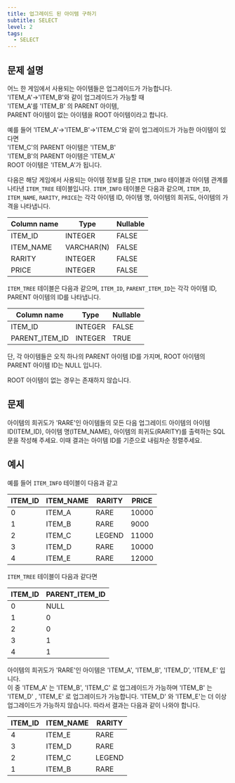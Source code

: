 ```yaml
---
title: 업그레이드 된 아이템 구하기
subtitle: SELECT
level: 2
tags:
  - SELECT
---
```


## 문제 설명

어느 한 게임에서 사용되는 아이템들은 업그레이드가 가능합니다.\
'ITEM_A'->'ITEM_B'와 같이 업그레이드가 가능할 때\
'ITEM_A'를 'ITEM_B' 의 PARENT 아이템,\
PARENT 아이템이 없는 아이템을 ROOT 아이템이라고 합니다.

예를 들어 'ITEM_A'->'ITEM_B'->'ITEM_C'와 같이 업그레이드가 가능한 아이템이 있다면\
'ITEM_C'의 PARENT 아이템은 'ITEM_B'\
'ITEM_B'의 PARENT 아이템은 'ITEM_A'\
ROOT 아이템은 'ITEM_A'가 됩니다.

다음은 해당 게임에서 사용되는 아이템 정보를 담은 `ITEM_INFO` 테이블과 아이템 관계를 나타낸 `ITEM_TREE` 테이블입니다. `ITEM_INFO` 테이블은 다음과 같으며, `ITEM_ID`, `ITEM_NAME`, `RARITY`, `PRICE`는 각각 아이템 ID, 아이템 명, 아이템의 희귀도, 아이템의 가격을 나타냅니다.

| Column name | Type       | Nullable |
| ----------- | ---------- | -------- |
| ITEM_ID     | INTEGER    | FALSE    |
| ITEM_NAME   | VARCHAR(N) | FALSE    |
| RARITY      | INTEGER    | FALSE    |
| PRICE       | INTEGER    | FALSE    |

`ITEM_TREE` 테이블은 다음과 같으며, `ITEM_ID`, `PARENT_ITEM_ID`는 각각 아이템 ID, PARENT 아이템의 ID를 나타냅니다.

| Column name    | Type    | Nullable |
| -------------- | ------- | -------- |
| ITEM_ID        | INTEGER | FALSE    |
| PARENT_ITEM_ID | INTEGER | TRUE     |

단, 각 아이템들은 오직 하나의 PARENT 아이템 ID를 가지며, ROOT 아이템의 PARENT 아이템 ID는 NULL 입니다.

ROOT 아이템이 없는 경우는 존재하지 않습니다.

## 문제

아이템의 희귀도가 'RARE'인 아이템들의 모든 다음 업그레이드 아이템의 아이템 ID(ITEM_ID), 아이템 명(ITEM_NAME), 아이템의 희귀도(RARITY)를 출력하는 SQL 문을 작성해 주세요. 이때 결과는 아이템 ID를 기준으로 내림차순 정렬주세요.

## 예시

예를 들어 `ITEM_INFO` 테이블이 다음과 같고

| ITEM_ID | ITEM_NAME | RARITY | PRICE |
| ------- | --------- | ------ | ----- |
| 0       | ITEM_A    | RARE   | 10000 |
| 1       | ITEM_B    | RARE   | 9000  |
| 2       | ITEM_C    | LEGEND | 11000 |
| 3       | ITEM_D    | RARE   | 10000 |
| 4       | ITEM_E    | RARE   | 12000 |

`ITEM_TREE` 테이블이 다음과 같다면

| ITEM_ID | PARENT_ITEM_ID |
| ------- | -------------- |
| 0       | NULL           |
| 1       | 0              |
| 2       | 0              |
| 3       | 1              |
| 4       | 1              |

아이템의 희귀도가 'RARE'인 아이템은 'ITEM_A', 'ITEM_B', 'ITEM_D', 'ITEM_E' 입니다.\
이 중 'ITEM_A' 는 'ITEM_B', 'ITEM_C' 로 업그레이드가 가능하며 'ITEM_B' 는 'ITEM_D' , 'ITEM_E' 로 업그레이드가 가능합니다. 'ITEM_D' 와 'ITEM_E'는 더 이상 업그레이드가 가능하지 않습니다. 따라서 결과는 다음과 같이 나와야 합니다.

| ITEM_ID | ITEM_NAME | RARITY |
| ------- | --------- | ------ |
| 4       | ITEM_E    | RARE   |
| 3       | ITEM_D    | RARE   |
| 2       | ITEM_C    | LEGEND |
| 1       | ITEM_B    | RARE   |

